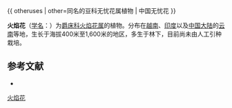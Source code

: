 {{ otheruses | other=同名的豆科无忧花属植物 | 中国无忧花 }} 
{{Speciesbox
| name = 火焰花
| status = 
| status_system = 
| image = Curtis's botanical magazine (Plate 3783) (9126684345).jpg
| image_caption = 花
| genus = Phlogacanthus
| species = curviflorus
| authority = (Wall.) Nees
}}

'''火焰花'''（[[学名|学名]]：{{lang|la|''Phlogacanthus curviflorus''}}）为[[爵床科|爵床科]][[火焰花属|火焰花属]]的植物。分布在[[越南|越南]]、[[印度|印度]]以及[[中国大陆|中国大陆]]的[[云南|云南]]等地，生长于海拔400米至1,600米的地区，多生于林下，目前尚未由人工引种栽培。

== 参考文献 ==
<div class="references-small">
* {{cite web| url =http://www.bioinfo.cn/db05/KmzwSpecies.php?action=view&id=610| title =火焰花| work =《中国高等植物数据库全库》| publisher =中国科学院微生物研究所| author =昆明植物研究所| accessdate =2009-02-21| deadurl =yes| archiveurl =https://web.archive.org/web/20160305064650/http://www.bioinfo.cn/db05/KmzwSpecies.php?action=view&id=610| archivedate =2016-03-05}}
</div>
{{Taxonbar|from=Q15225099}}

[[Category:火焰花属|火焰花]]


{{植物小作品}}